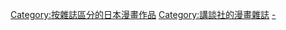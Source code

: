 [[Category:按雜誌區分的日本漫畫作品|Category:按雜誌區分的日本漫畫作品]]
[[Category:講談社的漫畫雜誌|Category:講談社的漫畫雜誌]]
[[Category:週刊Young_Magazine|-]]